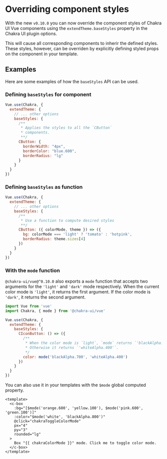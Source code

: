 # Overriding component styles

<carbon-ad />

With the new `v0.10.0` you can now override the component styles of Chakra UI Vue components using the `extendTheme.baseStyles` property in the Chakra UI plugin options.

This will cause all corresponding components to inherir the defined styles. These styles, however, can be overriden by explicitly defining styled props on the component in your template.


## Examples
Here are some examples of how the `baseStyles` API can be used.

### Defining `baseStyles` for component

```js
Vue.use(Chakra, {
  extendTheme: {
    // ... other options
    baseStyles: {
      /**
       * Applies the styles to all the `CButton`
       * components.
       **/ 
      CButton: {
        borderWidth: "4px",
        borderColor: "blue.600",
        borderRadius: "lg"
      }
    }
  }
})
```

### Defining `baseStyles` as function
```js
Vue.use(Chakra, {
  extendTheme: {
    // ... other options
    baseStyles: {
      /**
       * Use a function to compute desired styles
       **/ 
      CButton: ({ colorMode, theme }) => ({
        bg: colorMode === 'light' ? 'tomato' : 'hotpink',
        borderRadius: theme.sizes[4]
      })
    }
  }
})
```

### With the `mode` function
`@chakra-ui/vue@^0.10.0` also exports a `mode` function that accepts two arguments for the `'light'` and `'dark'` mode respectively. When the current color mode is `'light'`, it returns the first argument. If the color mode is `'dark'`, it returns the second argument.

```js
import Vue from 'vue'
import Chakra, { mode } from '@chakra-ui/vue'

Vue.use(Chakra, {
  extendTheme: {
    baseStyles: {
      CIconButton: () => ({
        /**
         * When the color mode is `light`, `mode` returns `'blackAlpha.700'`.
         * Otherwise it returns `'whiteAlpha.400'`.
         */
        color: mode('blackAlpha.700', 'whiteAlpha.400')
      })
    }
  }
})
```

You can also use it in your templates with the `$mode` global computed property.

```vue live=true
<template>
  <c-box
    :bg="[$mode('orange.600', 'yellow.100'), $mode('pink.600', 'green.100')]"
    :color="$mode('white', 'blackAlpha.800')"
    @click="chakraToggleColorMode"
    px="4" 
    py="3"
    rounded="lg"
  >
    Box "{{ chakraColorMode }}" mode. Click me to toggle color mode.
  </c-box>
</template>
```